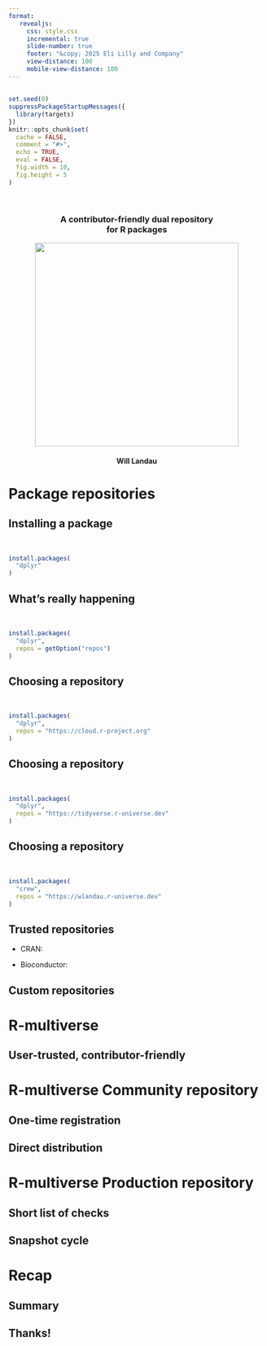 ```yaml
---
format:
   revealjs:
     css: style.css
     incremental: true
     slide-number: true
     footer: "&copy; 2025 Eli Lilly and Company"
     view-distance: 100
     mobile-view-distance: 100
---
```


##

```r
set.seed(0)
suppressPackageStartupMessages({
  library(targets)
})
knitr::opts_chunk$set(
  cache = FALSE,
  comment = "#>",
  echo = TRUE,
  eval = FALSE,
  fig.width = 10, 
  fig.height = 5
)
```

<style>
.reveal .tiny {
  display: inline-block;
  font-size: 0.5em;
  line-height: 1.0em;
  vertical-align: top;
}
.reveal .medium {
  display: inline-block;
  font-size: 0.75em;
  line-height: 1.5em;
  vertical-align: top;
}
</style>

<center>
<br>
<h3>A contributor-friendly dual repository<br>for R packages</h3>
<img src="./images/R-multiverse.png" height="400px">
<br>
<h4>Will Landau</h4>
</center>

# Package repositories

## Installing a package {.huge}

<br>

```r
install.packages(
  "dplyr"
)
```

## What's really happening {.huge}

<br>

```r
install.packages(
  "dplyr",
  repos = getOption("repos")
)
```

## Choosing a repository {.huge}

<br>

```r
install.packages(
  "dplyr",
  repos = "https://cloud.r-project.org"
)
```

## Choosing a repository {.huge}

<br>

```r
install.packages(
  "dplyr",
  repos = "https://tidyverse.r-universe.dev"
)
```

## Choosing a repository {.huge}

<br>

```r
install.packages(
  "crew",
  repos = "https://wlandau.r-universe.dev"
)
```

## Trusted repositories

* CRAN: 

* Bioconductor:

## Custom repositories


# R-multiverse

## User-trusted, contributor-friendly

# R-multiverse Community repository

## One-time registration

## Direct distribution

# R-multiverse Production repository

## Short list of checks

## Snapshot cycle

# Recap

## Summary

## Thanks!
